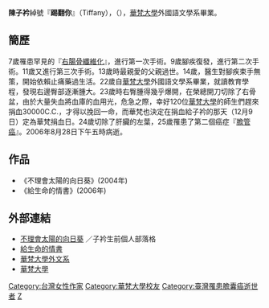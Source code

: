 '''陳子衿'''綽號『'''踢翻你'''』（Tiffany），（{{bd|1978年||2006年|8月28日|catIdx=Chen陳子衿}}），[[華梵大學|華梵大學]]外國語文學系畢業。

==簡歷==
7歲罹患罕見的『[[右腸骨纖維化|右腸骨纖維化]]』，進行第一次手術。9歲腳疾復發，進行第二次手術。11歲又進行第三次手術。13歲時最親愛的父親過世。14歲，醫生對腳疾束手無策，開始依賴止痛藥過生活。22歲自[[華梵大學|華梵大學]]外國語文學系畢業，就讀教育學程，發現右邊臀部逐漸腫大。23歲時右臀腫得幾乎爆開，在榮總開刀切除了右骨盆，由於大量失血將血庫的血用光，危急之際，幸好120位[[華梵大學|華梵大學]]的師生們趕來捐血30000C.C.，才得以挽回一命，而華梵也決定在捐血給子衿的那天（12月9日）定為華梵捐血日。24歲切除了肝臟的左葉，25歲罹患了第二個癌症『[[膽管癌|膽管癌]]』。2006年8月28日下午五時病逝。

==作品==
*《不理會太陽的向日葵》(2004年)
*《給生命的情書》(2006年)

==外部連結==
*[http://city.udn.com/v1/blog/index.jsp?uid=tiffany914 不理會太陽的向日葵] {{Wayback|url=http://city.udn.com/v1/blog/index.jsp?uid=tiffany914 |date=20070311100912 }}／子衿生前個人部落格
*[http://www.crown.com.tw/book/tiffany/ 給生命的情書] {{Wayback|url=http://www.crown.com.tw/book/tiffany/ |date=20061129063417 }}
*[http://www.fl.HFU.edu.tw 華梵大學外文系] {{Wayback|url=http://www.fl.hfu.edu.tw/ |date=20080703160031 }}
*[http://www.HFU.edu.tw 華梵大學] {{Wayback|url=http://www.hfu.edu.tw/ |date=20180320124525 }}

{{TW-writer-stub}}
{{DEFAULTSORT:Chen陳子衿}}

[[Category:台灣女性作家|Category:台灣女性作家]]
[[Category:華梵大學校友|Category:華梵大學校友]]
[[Category:臺灣罹患膽囊癌逝世者|Category:臺灣罹患膽囊癌逝世者]]
[[Category:陳姓|Z]]